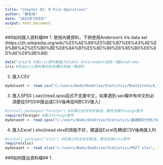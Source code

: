 ```yaml
---
title: "Chapter 03: R File Operations"
author: "蔡有為"
date: "2015年7月9日"
output: html_document
---
```


##R如何匯入資料檔##
1. 使用內建資料，下例使用Anderson's Iris data set (https://zh.wikipedia.org/wiki/%E5%AE%89%E5%BE%B7%E6%A3%AE%E9%B8%A2%E5%B0%BE%E8%8A%B1%E5%8D%89%E6%95%B0%E6%8D%AE%E9%9B%86)
```r
data("iris") #將iris資料集載入Global Environment成為一個DataFrame
iris #列出iris資料集的所有欄位和每一筆資料
```

2. 匯入CSV
```r
mydataset <- read.csv("c:/users/Wade/OneDrive/Statistics/RealEstate/A_lvr_land_A.csv") #匯入台北市房地產時價登錄的CSV檔，並置入名為mydataset的dataframe中
```

3. 匯入SPSS (.sav)(read.spss函式不支援中文，如果遇到.sav檔中有中文則必須要從SPSS中匯出成CSV後再從R把CSV匯入)
```r
#install.packages("foreign") #如果之前沒有安裝過，要先安裝foreign套件
require(foreign) #載入foreign套件
mydataset <- read.spss("c:/users/Wade/OneDrive/Statistics/基礎統計分析/SPSS_SAV/3.2.sav") #使用foreign套件中的read.spss函式讀取侯老師提供的3.2.sav資料檔
```

4. 匯入Excel (.xlsx)(read.xlsx的效能不好，建議從Excel先轉成CSV後再匯入R)
```r
#install.packages("xlsx") #如果之前沒有安裝過，要先安裝xlsx套件
require(xlsx)
mydataset <- read.xlsx("c:/users/Wade/OneDrive/Statistics/MSFT.xlsx", sheetIndex = 1) #使用xlsx套件中的read.xlsx函式讀取Excel檔案中的第一個工作表
```

##R如何匯出資料檔##
1. 